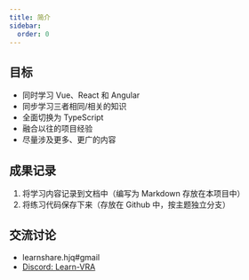 ```yaml
---
title: 简介
sidebar:
  order: 0
---
```


## 目标

+ 同时学习 Vue、React 和 Angular
+ 同步学习三者相同/相关的知识
+ 全面切换为 TypeScript
+ 融合以往的项目经验
+ 尽量涉及更多、更广的内容

## 成果记录

1. 将学习内容记录到文档中（编写为 Markdown 存放在本项目中）
2. 将练习代码保存下来（存放在 Github 中，按主题独立分支）

## 交流讨论

+ learnshare.hjq#gmail
+ [Discord: Learn-VRA](https://discord.gg/vzfFh54322)
